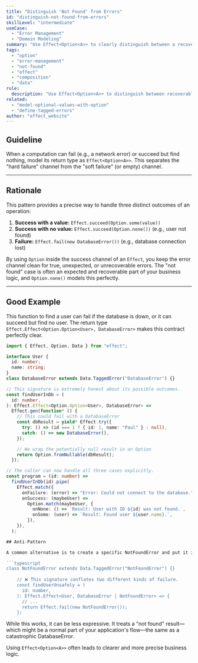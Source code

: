 ```yaml
---
title: "Distinguish 'Not Found' from Errors"
id: "distinguish-not-found-from-errors"
skillLevel: "intermediate"
useCase:
  - "Error Management"
  - "Domain Modeling"
summary: "Use Effect<Option<A>> to clearly distinguish between a recoverable 'not found' case (None) and a true failure (Fail)."
tags:
  - "option"
  - "error-management"
  - "not-found"
  - "effect"
  - "composition"
  - "data"
rule:
  description: "Use Effect<Option<A>> to distinguish between recoverable 'not found' cases and actual failures."
related:
  - "model-optional-values-with-option"
  - "define-tagged-errors"
author: "effect_website"
---
```


## Guideline

When a computation can fail (e.g., a network error) or succeed but find nothing, model its return type as ``Effect<Option<A>>``. This separates the "hard failure" channel from the "soft failure" (or empty) channel.

---

## Rationale

This pattern provides a precise way to handle three distinct outcomes of an operation:

1.  **Success with a value:** `Effect.succeed(Option.some(value))`
2.  **Success with no value:** `Effect.succeed(Option.none())` (e.g., user not found)
3.  **Failure:** `Effect.fail(new DatabaseError())` (e.g., database connection lost)

By using `Option` inside the success channel of an `Effect`, you keep the error channel clean for true, unexpected, or unrecoverable errors. The "not found" case is often an expected and recoverable part of your business logic, and `Option.none()` models this perfectly.

---

## Good Example

This function to find a user can fail if the database is down, or it can succeed but find no user. The return type ``Effect.Effect<Option.Option<User>, DatabaseError>`` makes this contract perfectly clear.

```typescript
import { Effect, Option, Data } from "effect";

interface User {
  id: number;
  name: string;
}
class DatabaseError extends Data.TaggedError("DatabaseError") {}

// This signature is extremely honest about its possible outcomes.
const findUserInDb = (
  id: number,
): Effect.Effect<Option.Option<User>, DatabaseError> =>
  Effect.gen(function* () {
    // This could fail with a DatabaseError
    const dbResult = yield* Effect.try({
      try: () => (id === 1 ? { id: 1, name: "Paul" } : null),
      catch: () => new DatabaseError(),
    });

    // We wrap the potentially null result in an Option
    return Option.fromNullable(dbResult);
  });

// The caller can now handle all three cases explicitly.
const program = (id: number) =>
  findUserInDb(id).pipe(
    Effect.match({
      onFailure: (error) => "Error: Could not connect to the database.",
      onSuccess: (maybeUser) =>
        Option.match(maybeUser, {
          onNone: () => `Result: User with ID ${id} was not found.`,
          onSome: (user) => `Result: Found user ${user.name}.`,
        }),
    }),
  );

## Anti-Pattern

A common alternative is to create a specific NotFoundError and put it in the error channel alongside other errors.

```typescript
class NotFoundError extends Data.TaggedError("NotFoundError") {}
	
	// ❌ This signature conflates two different kinds of failure.
	const findUserUnsafely = (
	  id: number,
	): Effect.Effect<User, DatabaseError | NotFoundError> => {
	  // ...
	  return Effect.fail(new NotFoundError());
	};
```

While this works, it can be less expressive. It treats a "not found" result—which might be a normal part of your application's flow—the same as a catastrophic DatabaseError. 

Using ```Effect<Option<A>>``` often leads to clearer and more precise business logic.